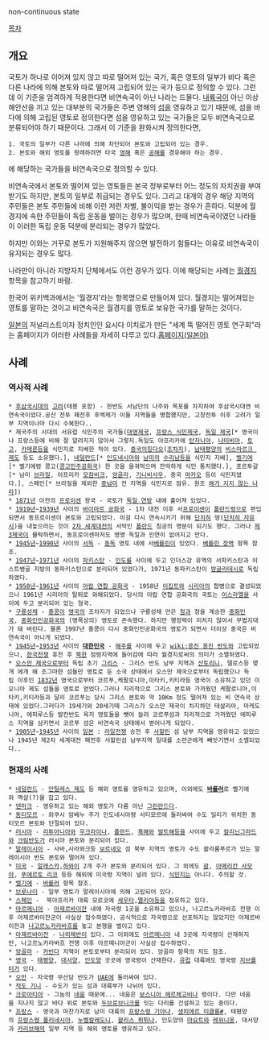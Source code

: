 non-continuous state

[[목차]]

== 개요 ==
국토가 하나로 이어져 있지 않고 따로 떨어져 있는 국가, 혹은 영토의 일부가 바다 혹은 다른 나라에 의해 본토와 따로 떨어져 고립되어 있는 국가 등으로 정의할 수 있다. 그런데 이 기준을 엄격하게 적용한다면 비연속국이 아닌 나라는 드물다. [[내륙국]]이 아닌 이상 해안선을 끼고 있는 대부분의 국가들은 주변 영해의 [[섬]]을 영유하고 있기 때문에, 섬을 바다에 의해 고립된 영토로 정의한다면 섬을 영유하고 있는 국가들은 모두 비연속국으로 분류되어야 하기 때문이다. 그래서 이 기준을 완화시켜 정의한다면,
 1. 국토의 일부가 다른 나라에 의해 차단되어 본토와 고립되어 있는 경우.
 2. 본토와 해외 영토를 왕래하려면 타국 [[영해]] 혹은 [[공해]]를 경유해야 하는 경우.
에 해당하는 국가들을 비연속국으로 정의할 수 있다.

비연속국에서 본토와 떨어져 있는 영토들은 본국 정부로부터 어느 정도의 자치권을 부여받기도 하지만, 본토의 일부로 취급되는 경우도 있다. 그리고 대개의 경우 해당 지역의 주민들은 본토 주민들에 비해 이런 저런 차별, 불이익을 받는 경우가 흔하다. 덕분에 월경지에 속한 주민들이 독립 운동을 벌이는 경우가 많으며, 한때 비연속국이였던 나라들이 이러한 독립 운동 덕분에 분리되는 경우가 많았다.

하지만 이와는 거꾸로 본토가 지원해주지 않으면 발전하기 힘들다는 이유로 비연속국이 유지되는 경우도 많다.

나라만이 아니라 지방자치 단체에서도 이런 경우가 있다. 이에 해당되는 사례는 [[월경지]] 항목을 참고하기 바람.

한국어 위키백과에서는 '월경지'라는 항목명으로 만들어져 있다. 월경지는 떨어져있는 영토를 말하는 것이고 비연속국은 월경지를 영토로 보유한 국가를 말하는 것이다.

[[일본]]의 저널리스트이자 정치인인 요시다 이치로가 만든 "세계 뚝 떨어진 영토 연구회"라는 홈페이지가 이러한 사례들을 자세히 다루고 있다.[http://www.geocities.co.jp/SilkRoad-Lake/2917/index.html 홈페이지(일본어)]

== 사례 ==
=== 역사적 사례 ===
 * [[후삼국시대]]의 [[고려]](태봉 포함) - 한반도 서남단의 나주와 목포를 차지하여 후삼국시대엔 비연속국이었다.공산 전투 패전후 후백제가 이들 지역들을 병합했지만, 고창전투 이후 고려가 일부 지역이나마 다시 수복한다..
 * 제국주의 시대의 서유럽 식민주의 국가들([[대영제국]], [[프랑스 식민제국]], [[독일 제국]][* 영국이나 프랑스등에 비해 잘 알려지지 않아서 그렇지.독일도 아프리카에 [[탄자니아]], [[나미비아]], [[토고]], [[카메룬]]등을 식민지로 지배한 적이 있다. [[중국]]의[[칭다오]]([[조차지]]), [[남태평양]]의 [[비스마르크 제도]] 등도 소유했다.], [[네덜란드]][* [[인도네시아]]와 [[남미]]의 [[수리남]]등을 식민지 지배], [[벨기에]][* 벨기에령 콩고([[콩고민주공화국]]) 한 곳을 을궈먹으며 잔악하게 식민 통치했다.], 포르투갈[* 남미 [[브라질]], 아프리카 [[모잠비크]], [[앙골라]], [[기니비사우]], 중국 [[마카오]] 등이 식민지였다.], 스페인[* 브라질을 제외한 [[중남미]] 전 지역을 식민지로 점유. 원조 [[해가 지지 않는 나라]]])
 * [[1871년]] 이전의 [[프로이센]] 왕국 - 국토가 [[독일 연방]] 내에 흩어져 있었다.
 * [[1919년]]~[[1939년]] 사이의 [[바이마르 공화국]] - 1차 대전 이후 서[[프로이센]]이 [[폴란드]]령으로 편입되면서 동프로이센이 본토와 고립되었다. 이걸 다시 연속시키기 위해 [[단치히]] 땅([[단치히 자유시]])을 내놓으라는 것이 [[2차 세계대전]]의 서막인 [[폴란드]] 침공의 명분이 되기도 했다. 그러나 [[제3제국]]이 몰락하면서, 동프로이센마저도 영영 독일과 인연이 없어지고 만다.
 * [[1945년]]~[[1990년]] 사이의 [[서독]] - [[동독]] 영토 내에 서[[베를린]]이 있었다. [[베를린 장벽]] 항목 참조.
 * [[1947년]]~[[1971년]] 사이의 [[파키스탄]] - [[인도]]를 사이에 두고 인더스강 유역의 서파키스탄과 이스트뱅골 지방의 동파키스탄으로 분리되어 있었다가, 1971년 동파키스탄이 [[방글라데시]]로 독립하였다.
 * [[1958년]]~[[1961]]년 사이의 [[아랍 연합 공화국]] - 1958년 [[이집트]]와 [[시리아]]의 합병으로 결성되었으나 1961년 시리아의 탈퇴로 와해되었다. 당시의 아랍 연합 공화국의 국토는 [[이스라엘]]을 사이에 두고 분리되어 있는 형국.
 * [[구룡성채]] - [[홍콩]]이 [[영국]]의 조차지가 되었으나 구룡성채 만은 [[청]]과 청을 계승한 [[중화민국]], [[중화인민공화국]]의 (명목상의) 영토로 존속했다. 하지만 행정력이 미치지 않아서 무법지대가 돼 버린다. 물론 1997년 홍콩이 다시 중화인민공화국의 영토가 되면서 더이상 중국은 비연속국이 아니게 되었다.
 * [[1945년]]~[[1953년]] 사이의 '''[[대한민국]]''' - [[해주]]를 사이에 두고 [[wiki:옹진 옹진 반도]]와 고립되었으나, [[한국전쟁]] 휴전 후 [[북한]] 점령지역에 들어감에 따라 월경지로써의 의미가 소멸하였다.
 * [[오스만 제국]]으로부터 독립 초기 [[그리스]] - 그리스 반도 남부 지역과 [[산토리니]], 델로스등 몆개 에개 해 조그마한 섬들만 영토로 둔 소국 상태에서 오스만 제국으로부터 독립했으나 독립 이후인 [[1832년]] 영국으로부터 코르푸,케팔로니아,이타키,키티라등 영국이 소유하고 있던 이오니아 제도 섬들을 영토로 얻었다.그러나 지리적으로 그리스 본토와 가까웠던 케팔로니아,이타키,키티라등과 달리 코르푸는 당시 그리스 본토와 약 10Km 정도 떨어져 있는 비 연속국 상태에 있었다.그러다가 19세기와 20세기때 그리스가 오스만 제국이 차지하던 테살리아, 마케도니아, 에피루스등 발칸반도 육지 영토들을 뺏어 늘려 코르푸섬과 지리적으로 가까웠던 에피루스 지역을 삼키면서 코르푸 섬은 비연속국 상태에서 벋어나게 되었다.
 * [[1905년]]~[[1945년]] 사이의 [[일본]] : [[러일전쟁]] 승전 후 [[사할린]] 섬 남부 지역을 영유하고 있었으나 1945년 제2차 세계대전 패전후 사할린섬 남부지역 일대를 소련군에게 빼앗기면서 소멸되었다.. 
=== 현재의 사례 ===
 * [[네덜란드]] - [[안틸레스 제도]] 등 해외 영토를 영유하고 있으며, 이외에도 '''[[바를러]]'''로 벨기에와 멱살(?)을 잡고 있다.
 * [[덴마크]] - 영유하고 있는 해외 영토가 다름 아닌 [[그린란드]]다.
 * [[동티모르]] - 외쿠시 암베누 주가 인도네시아령 서티모르에 둘러싸여 수도 딜리가 위치한 동티모르 본토와 단절되어 있다.
 * [[러시아]] - [[리투아니아]]와 [[우크라이나]], [[폴란드]], [[흑해]]와 [[발트해]]등을 사이에 두고 [[칼리닌그라드]]와 [[크림반도]]가 러시아 본토와 분리되어 있다.
 * [[말레이시아]] - 사바,사라와크등 [[보르네오]] 섬 북부 지역의 영토가 수도 콸라룸푸르가 있는 말레이시아 반도 본토와 떨어져 있다.
 * [[미국]] - [[알래스카]],[[하와이]] 2개 주가 본토와 분리되어 있다. 그 외에도 [[괌]], [[아메리칸 사모아]], [[푸에르토 리코]] 등등 해외에 미국령 지역이 널려 있다. [[식민지]]는 아니다. 주의할 것. 
 * [[벨기에]] - [[바를러]] 항목 참조.
 * [[브루나이]] - 일부 영토가 말레이시아에 의해 고립되어 있다.
 * [[스페인]] -  북아프리카 대륙 모로코에 [[세우타]],[[멜리야]]등을 점유하고 있다.
 * [[아르메니아]] - [[아제르바이잔]] 내에 자국령 1곳을 소유하고 있으나, 나고르노카라바흐 전쟁 이후 아제르바이잔군이 사실상 접수하였다. 공식적으로 자국령으로 선포하지는 않았지만 아제르바이잔과 [[나고르노카라바흐]]를 놓고 분쟁을 벌이고 있다.
 * [[아제르바이잔]] - [[나히체반]]이 있다. 그 이외에도 [[아르메니아]] 내 3곳에 자국령이 산재하지만, 나고르노카라바흐 전쟁 이후 아르메니아군이 사실상 접수하였다. 
 * [[앙골라]] - [[카빈다]] 지역이 본토로부터 분리되어 있다. 앙골라 항목의 지도 참조.
 * [[영국]] - [[태평양]], [[대서양]], [[인도양]] 곳곳에 영국령이 산재한다. [[유럽]] 대륙에도 영국령 [[지브롤터]]가 있다.
 * [[오만]] - 자국령 무산담 반도가 [[UAE]]에 둘러싸여 있다.
 * [[적도 기니]] - 수도가 있는 섬과 대륙부가 나뉘어 있다.
 * [[크로아티아]] - 그놈의 [[네움]] 때문에... 네움은 [[보스니아 헤르체고비나]] 령이다. 다만 네움을 지나지 않고 바다 위로 본토와 [[두브로브니크]]를 잇는 다리를 건설하고 있는 중이다.
 * [[프랑스]] - 영국과 마찬가지로 남미 대륙의 [[프랑스령 기아나]], [[생피에르 미클롱]][http://en.wikipedia.org/wiki/Overseas_departments_and_territories_of_France #], 태평양의 [[프랑스령 폴리네시아]], [[누벨칼레도니]], [[왈리스 퓌튀나]], 인도양의 [[마요트]]와 [[레위니옹]], 대서양과 [[카리브]]해의 일부 지역 등 해외 영토를 영유하고 있다.
